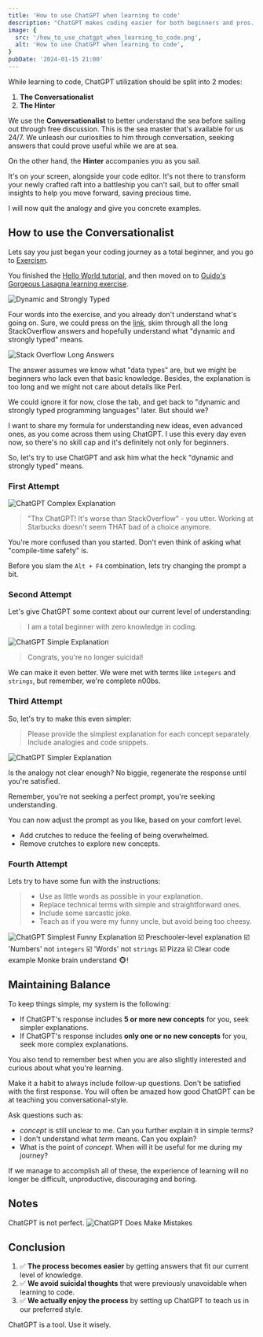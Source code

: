 ```yaml
---
title: 'How to use ChatGPT when learning to code'
description: "ChatGPT makes coding easier for both beginners and pros. Learn how."
image: {
  src: '/how_to_use_chatgpt_when_learning_to_code.png',
  alt: 'How to use ChatGPT when learning to code',
}
pubDate: '2024-01-15 21:00'
---
```

While learning to code, ChatGPT utilization should be split into 2 modes:

1. **The Conversationalist**
2. **The Hinter**

We use the **Conversationalist** to better understand the sea before sailing out through free discussion. 
This is the sea master that's available for us 24/7. We unleash our curiosities to him through conversation, seeking answers that could prove useful while we are at sea.

On the other hand, the **Hinter** accompanies you as you sail.

It's on your screen, alongside your code editor. It's not there to transform your newly crafted raft into a battleship you can't sail, but to offer small insights to help you move forward, saving precious time.

I will now quit the analogy and give you concrete examples.

## How to use the Conversationalist
Lets say you just began your coding journey as a total beginner, and you go to [Exercism](https://exercism.org/tracks/python/exercises). 

You finished the [Hello World tutorial](https://exercism.org/tracks/python/exercises/hello-world), and then moved on to [Guido's Gorgeous Lasagna learning exercise](https://exercism.org/tracks/python/exercises/guidos-gorgeous-lasagna).

![Dynamic and Strongly Typed](./assets/how_to_use_chatgpt_when_learning_to_code/exercism-introduction-dynamic-and-strongly-typed.png)

Four words into the exercise, and you already don't understand what's going on. Sure, we could press on the [link](https://stackoverflow.com/questions/11328920/is-python-strongly-typed), skim through all the long StackOverflow answers and hopefully understand what "dynamic and strongly typed" means. 

![Stack Overflow Long Answers](./assets/how_to_use_chatgpt_when_learning_to_code/stack-overflow-long-answer.png)

The answer assumes we know what "data types" are, but we might be beginners who lack even that basic knowledge. Besides, the explanation is too long and we might not care about details like Perl. 

We could ignore it for now, close the tab, and get back to "dynamic and strongly typed programming languages" later. But should we?

I want to share my formula for understanding new ideas, even advanced ones, as you come across them using ChatGPT. I use this every day even now, so there's no skill cap and it's definitely not only for beginners.

So, let's try to use ChatGPT and ask him what the heck "dynamic and strongly typed" means.
### First Attempt
![ChatGPT Complex Explanation](./assets/how_to_use_chatgpt_when_learning_to_code/chatgpt-complex-explanation.png)
> "Thx ChatGPT! It's worse than StackOverflow" - you utter. Working at Starbucks doesn't seem THAT bad of a choice anymore.

You're more confused than you started. Don't even think of asking what "compile-time safety" is.

Before you slam the `Alt + F4` combination, lets try changing the prompt a bit. 

### Second Attempt
Let's give ChatGPT some context about our current level of understanding:

> I am a total beginner with zero knowledge in coding.

![ChatGPT Simple Explanation](./assets/how_to_use_chatgpt_when_learning_to_code/chatgpt-simple-explanation.png)
> Congrats, you're no longer suicidal! 

We can make it even better. We were met with terms like `integers` and `strings`, but remember, we're complete n00bs.

### Third Attempt
So, let's try to make this even simpler:

> Please provide the simplest explanation for each concept separately. Include analogies and code snippets.

![ChatGPT Simpler Explanation](./assets/how_to_use_chatgpt_when_learning_to_code/chatgpt-simpler-explanation.png)

Is the analogy not clear enough? No biggie, regenerate the response until you're satisfied. 

Remember, you're not seeking a perfect prompt, you're seeking understanding. 

You can now adjust the prompt as you like, based on your comfort level.
- Add crutches to reduce the feeling of being overwhelmed.
- Remove crutches to explore new concepts. 

### Fourth Attempt
Lets try to have some fun with the instructions:

> - Use as little words as possible in your explanation.
> - Replace technical terms with simple and straightforward ones.
> - Include some sarcastic joke.
> - Teach as if you were my funny uncle, but avoid being too cheesy.

![ChatGPT Simplest Funny Explanation](./assets/how_to_use_chatgpt_when_learning_to_code/chatgpt-simplest-funny-explanation.png)
☑️ Preschooler-level explanation
☑️ 'Numbers' not `integers`
☑️ 'Words' not `strings`
☑️ Pizza
☑️ Clear code example
Monke brain understand 🐵!

## Maintaining Balance
To keep things simple, my system is the following:
- If ChatGPT's response includes **5 or more new concepts** for you, seek simpler explanations.
- If ChatGPT's response includes **only one or no new concepts** for you, seek more complex explanations.

You also tend to remember best when you are also slightly interested and curious about what you're learning.

Make it a habit to always include follow-up questions. Don't be satisfied with the first response. You will often be amazed how good ChatGPT can be at teaching you conversational-style.

Ask questions such as:
- *concept* is still unclear to me. Can you further explain it in simple terms?
- I don't understand what *term* means. Can you explain?
- What is the point of *concept*. When will it be useful for me during my journey?

If we manage to accomplish all of these, the experience of learning will no longer be difficult, unproductive, discouraging and boring.

## Notes
ChatGPT is not perfect.
![ChatGPT Does Make Mistakes](./assets/how_to_use_chatgpt_when_learning_to_code/chatgpt-mistakes.png)

## Conclusion
1. ✅ **The process becomes easier** by getting answers that fit our current level of knowledge.
2. ✅ **We avoid suicidal thoughts** that were previously unavoidable when learning to code.
3. ✅ **We actually enjoy the process** by setting up ChatGPT to teach us in our preferred style.

ChatGPT is a tool. Use it wisely.
